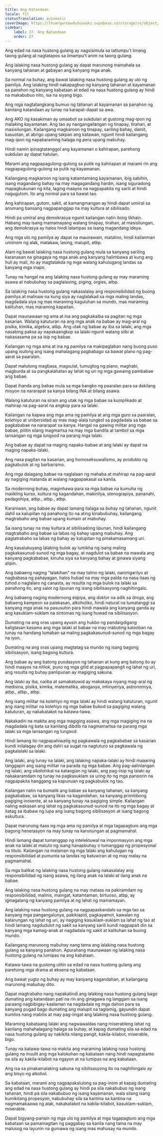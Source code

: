 ```yaml
---
title: Ang Katandaan
locale: fil
statusTranslation: automatic
coverImage: https://lhvmrqwrcowdvduuaukz.supabase.co/storage/v1/object/public/strapi-uploads/small_cover-educacion-fundamental.webp-2d51a7828a2b1309555be27f7e2a61a0.webp
sidebar:
    label: 27. Ang Katandaan
    order: 27
---
```

Ang edad na nasa hustong gulang ay nagsisimula sa tatlumpu't limang taong gulang at nagtatapos sa limampu't anim na taong gulang.

Ang lalaking nasa hustong gulang ay dapat marunong mamahala sa kanyang tahanan at gabayan ang kanyang mga anak.

Sa normal na buhay, ang bawat lalaking nasa hustong gulang ay ulo ng pamilya. Ang lalaking hindi nakapagbuo ng kanyang tahanan at kayamanan sa panahon ng kanyang kabataan at edad na nasa hustong gulang ay hindi na makabubuo nito, isa na siyang bigo.

Ang mga nagtatangkang bumuo ng tahanan at kayamanan sa panahon ng kanilang katandaan ay tunay na karapat-dapat sa awa.

Ang AKO ng kasakiman ay umaabot sa sukdulan at gustong mag-ipon ng malaking kayamanan. Ang tao ay nangangailangan ng tinapay, tirahan, at masisilungan. Kailangang magkaroon ng tinapay, sariling bahay, damit, kasuotan, at abrigo upang takpan ang katawan, ngunit hindi kailangang mag-ipon ng napakaraming halaga ng pera upang mabuhay.

Hindi namin ipinagtatanggol ang kayamanan o kahirapan, parehong sukdulan ay dapat hatulan.

Marami ang nagpapagulong-gulong sa putik ng kahirapan at marami rin ang nagpapagulong-gulong sa putik ng kayamanan.

Kailangang magkaroon ng isang katamtamang kayamanan, ibig sabihin, isang magandang bahay na may magagandang hardin, isang siguradong mapagkukunan ng kita, laging maayos na nagpapakita ng sarili at hindi nagugutom. Ito ang normal para sa bawat tao.

Ang kahirapan, gutom, sakit, at kamangmangan ay hindi dapat umiiral sa anumang bansang nagpapanggap na may kultura at sibilisado.

Hindi pa umiiral ang demokrasya ngunit kailangan natin itong likhain. Habang may isang mamamayang walang tinapay, tirahan, at masisilungan, ang demokrasya ay halos hindi lalampas sa isang magandang ideya.

Ang mga ulo ng pamilya ay dapat na maunawain, matalino, hindi kailanman umiinom ng alak, matakaw, lasing, malupit, atbp.

Alam ng bawat lalaking nasa hustong gulang mula sa kanyang sariling karanasan na ginagaya ng mga anak ang kanyang halimbawa at kung ang huli ay mali, ito ay magtatakda ng mga walang kahulugang landas sa kanyang mga inapo.

Tunay na hangal na ang lalaking nasa hustong gulang ay may maraming asawa at nabubuhay sa paglalasing, piging, orgies, atbp.

Sa lalaking nasa hustong gulang nakasalalay ang responsibilidad ng buong pamilya at malinaw na kung siya ay naglalakad sa mga maling landas, magdadala siya ng mas maraming kaguluhan sa mundo, mas maraming kalituhan, mas maraming kapaitan.

Dapat maunawaan ng ama at ina ang pagkakaiba sa pagitan ng mga kasarian. Walang katuturan na ang mga anak na babae ay mag-aral ng pisika, kimika, algebra, atbp. Ang utak ng babae ay iba sa lalaki, ang mga nasabing paksa ay napakaangkop sa lalaki ngunit walang silbi at nakasasama pa sa isip ng babae.

Kailangan ng mga ama at ina ng pamilya na makipaglaban nang buong puso upang isulong ang isang mahalagang pagbabago sa bawat plano ng pag-aaral sa paaralan.

Dapat matutong magbasa, magsulat, tumugtog ng piano, maghabi, magburda at sa pangkalahatan ay lahat ng uri ng mga gawaing pambabae ang babae.

Dapat ihanda ang babae mula sa mga bangko ng paaralan para sa dakilang misyon na nararapat sa kanya bilang INA at bilang asawa.

Walang katuturan na sirain ang utak ng mga babae sa kumplikado at mahirap na pag-aaral na angkop para sa lalaki.

Kailangan na kapwa ang mga ama ng pamilya at ang mga guro sa paaralan, kolehiyo at unibersidad ay mas mag-alala tungkol sa pagdadala sa babae sa pagkababae na nararapat sa kanya. Hangal na gawing militar ang mga babae, pilitin silang magmartsa na may mga bandila at tambol sa mga lansangan ng mga lungsod na parang mga lalaki.

Ang babae ay dapat na maging napaka-babae at ang lalaki ay dapat na maging napaka-lalaki.

Ang nasa pagitan na kasarian, ang homoseksuwalismo, ay produkto ng pagkabulok at ng barbarismo.

Ang mga dalagang babae na naglalaan ng mahaba at mahirap na pag-aaral ay nagiging matanda at walang nagpapakasal sa kanila.

Sa modernong buhay, maginhawa para sa mga babae na kumuha ng maiikling kurso, kultura ng kagandahan, makinilya, stenograpiya, pananahi, pedagohiya, atbp., atbp., atbp.

Karaniwan, ang babae ay dapat lamang italaga sa buhay ng tahanan, ngunit dahil sa kalupitan ng panahong ito na ating kinabubuhay, kailangang magtrabaho ang babae upang kumain at mabuhay.

Sa isang tunay na may kultura at sibilisadong lipunan, hindi kailangang magtrabaho ang babae sa labas ng bahay upang mabuhay. Ang pagtatrabaho sa labas ng bahay ay kalupitan ng pinakamasamang uri.

Ang kasalukuyang lalaking bulok ay lumikha ng isang maling pagkakasunud-sunod ng mga bagay, at nagdulot sa babae na mawala ang kanyang pagkababae, kinuha siya sa kanyang bahay at ginawa siyang alipin.

Ang babaeng naging "lalakihan" na may talino ng lalaki, naninigarilyo at nagbabasa ng pahayagan, halos hubad na may mga palda na nasa itaas ng tuhod o naglalaro ng canasta, ay resulta ng mga bulok na lalaki sa panahong ito, ang salot ng lipunan ng isang sibilisasyong naghihingalo.

Ang babaeng naging modernong espiya, ang doktor na adik sa droga, ang babaeng kampeon sa palakasan, alkoholiko, hindi natural na tumatanggi sa kanyang mga anak na pasusuhin para hindi mawala ang kanyang ganda ay ang kasuklam-suklam na sintomas ng isang huwad na sibilisasyon.

Dumating na ang oras upang ayusin ang hukbo ng pandaigdigang kaligtasan kasama ang mga lalaki at babae na may mabuting kalooban na tunay na handang lumaban sa maling pagkakasunud-sunod ng mga bagay na iyon.

Dumating na ang oras upang magtatag sa mundo ng isang bagong sibilisasyon, isang bagong kultura.

Ang babae ay ang batong pundasyon ng tahanan at kung ang batong ito ay hindi maayos na nililok, puno ng mga gilid at pagpapapangit ng lahat ng uri, ang resulta ng buhay panlipunan ay magiging sakuna.

Ang lalaki ay iba, naiiba at samakatuwid ay makakaya niyang mag-aral ng medisina, pisika, kimika, matematika, abogasya, inhinyeriya, astronomiya, atbp., atbp., atbp.

Ang isang militar na kolehiyo ng mga lalaki ay hindi walang katuturan, ngunit ang isang militar na kolehiyo ng mga babae bukod sa pagiging walang katuturan, ay nakakatakot na katawa-tawa.

Nakakadiri na makita ang mga magiging asawa, ang mga magiging ina na magdadala ng bata sa kanilang dibdib na nagmamartsa na parang mga lalaki sa mga lansangan ng lungsod.

Hindi lamang ito nagpapahiwatig ng pagkawala ng pagkababae sa kasarian kundi inilalagay din ang daliri sa sugat na nagtuturo sa pagkawala ng pagkalalaki sa lalaki.

Ang lalaki, ang tunay na lalaki, ang lalaking napaka-lalaki ay hindi maaaring tanggapin ang isang militar na parada ng mga babae. Ang pag-aalinlangan ng lalaki, ang sikolohikal na katangian ng lalaki, ang pag-iisip ng lalaki ay nakakaramdam ng tunay na pagkasuklam sa uring ito ng mga panoorin na nagpapakita hanggang sa kapunuan ng pagkabulok ng tao.

Kailangan natin na bumalik ang babae sa kanyang tahanan, sa kanyang pagkababae, sa kanyang likas na kagandahan, sa kanyang primitibong pagiging inosente, at sa kanyang tunay na pagiging simple. Kailangan nating wakasan ang lahat ng pagkakasunud-sunod na ito ng mga bagay at itatag sa ibabaw ng lupa ang isang bagong sibilisasyon at isang bagong eskultura.

Dapat marunong itaas ng mga ama ng pamilya at mga tagapagturo ang mga bagong henerasyon na may tunay na karunungan at pagmamahal.

Hindi lamang dapat tumanggap ng intelektuwal na impormasyon ang mga anak na lalaki at matuto ng isang hanapbuhay o tumanggap ng propesyonal na titulo. Kailangan na malaman ng mga lalaki ang kahulugan ng responsibilidad at pumunta sa landas ng katuwiran at ng may malay na pagmamahal.

Sa mga balikat ng lalaking nasa hustong gulang nakasalalay ang responsibilidad ng isang asawa, ng ilang anak na lalaki at ilang anak na babae.

Ang lalaking nasa hustong gulang na may mataas na pakiramdam ng responsibilidad, malinis, maingat, katamtaman, birtuoso, atbp, ay iginagalang ng kanyang pamilya at ng lahat ng mamamayan.

Ang lalaking nasa hustong gulang na nagpapaskandalo sa mga tao sa kanyang mga pangangalunya, pakikiapid, pagkayamot, kawalan ng katarungan ng lahat ng uri, ay nagiging kasuklam-suklam sa lahat ng tao at hindi lamang nagdudulot ng sakit sa kanyang sarili kundi nagpapait din sa kanyang mga kamag-anak at nagdadala ng sakit at kalituhan sa buong mundo.

Kailangang marunong mabuhay nang tama ang lalaking nasa hustong gulang sa kanyang panahon. Apurahang maunawaan ng lalaking nasa hustong gulang na lumipas na ang kabataan.

Katawa-tawa na gustong ulitin sa edad na nasa hustong gulang ang parehong mga drama at eksena ng kabataan.

Ang bawat yugto ng buhay ay may kanyang kagandahan, at kailangang marunong mabuhay dito.

Dapat magtrabaho nang napakatindi ang lalaking nasa hustong gulang bago dumating ang katandaan pati na rin ang ginagawa ng langgam sa isang paraang nagbibigay-kaalaman na nagdadala ng mga dahon para sa kanyang pugad bago dumating ang malupit na taglamig, gayundin dapat kumilos nang mabilis at may pag-iingat ang lalaking nasa hustong gulang.

Maraming kabataang lalaki ang nagwawaldas nang miserableng lahat ng kanilang mahahalagang halaga sa buhay, at kapag dumating sila sa edad na nasa hustong gulang ay nakikita nilang pangit, kakila-kilabot, miserable, bigo.

Tunay na katawa-tawa na makita ang maraming lalaking nasa hustong gulang na inuulit ang mga kalokohan ng kabataan nang hindi napagtatanto na sila ay kakila-kilabot na ngayon at na lumipas na ang kabataan.

Ang isa sa pinakamalaking sakuna ng sibilisasyong ito na naghihingalo ay ang bisyo ng alkohol.

Sa kabataan, marami ang nagpapakalulong sa pag-inom at kapag dumating ang edad na nasa hustong gulang ay hindi pa sila nakabubuo ng isang tahanan, hindi pa sila nakabubuo ng isang kayamanan, wala silang isang kumikitang propesyon, nabubuhay sila sa kantina sa kantina na nagmamakaawa ng alak, nakakatakot na kakila-kilabot, kasuklam-suklam, miserable.

Dapat bigyang-pansin ng mga ulo ng pamilya at mga tagapagturo ang mga kabataan sa pamamagitan ng paggabay sa kanila nang tama na may malusog na layunin na gumawa ng isang mas mahusay na mundo.

